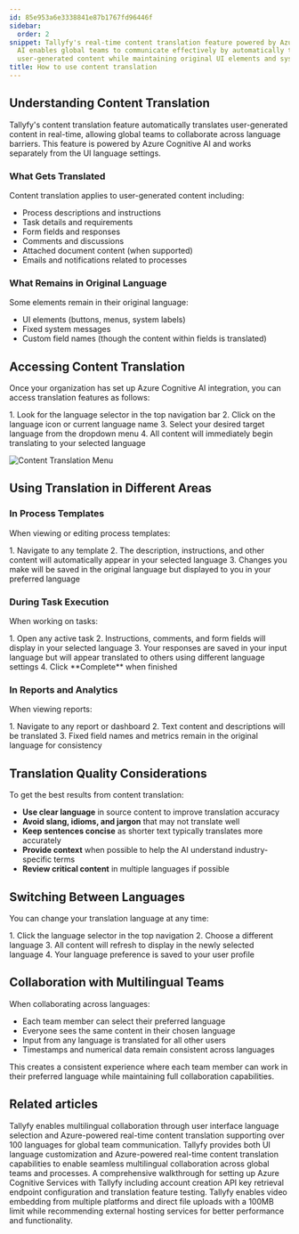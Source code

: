 ```yaml
---
id: 85e953a6e3338841e87b1767fd96446f
sidebar:
  order: 2
snippet: Tallyfy's real-time content translation feature powered by Azure Cognitive
  AI enables global teams to communicate effectively by automatically translating
  user-generated content while maintaining original UI elements and system messages.
title: How to use content translation
---
```



## Understanding Content Translation

Tallyfy's content translation feature automatically translates user-generated content in real-time, allowing global teams to collaborate across language barriers. This feature is powered by Azure Cognitive AI and works separately from the UI language settings.

### What Gets Translated

Content translation applies to user-generated content including:

- Process descriptions and instructions
- Task details and requirements
- Form fields and responses
- Comments and discussions
- Attached document content (when supported)
- Emails and notifications related to processes

### What Remains in Original Language

Some elements remain in their original language:

- UI elements (buttons, menus, system labels)
- Fixed system messages
- Custom field names (though the content within fields is translated)

## Accessing Content Translation

Once your organization has set up Azure Cognitive AI integration, you can access translation features as follows:

<Steps>
1. Look for the language selector in the top navigation bar
2. Click on the language icon or current language name
3. Select your desired target language from the dropdown menu
4. All content will immediately begin translating to your selected language
</Steps>

![Content Translation Menu](https://screenshots.tallyfy.com/tallyfy%2Fpro%2Fdesktop-light-content-translation-menu.png)

## Using Translation in Different Areas

### In Process Templates

When viewing or editing process templates:

<Steps>
1. Navigate to any template
2. The description, instructions, and other content will automatically appear in your selected language
3. Changes you make will be saved in the original language but displayed to you in your preferred language
</Steps>

### During Task Execution

When working on tasks:

<Steps>
1. Open any active task
2. Instructions, comments, and form fields will display in your selected language
3. Your responses are saved in your input language but will appear translated to others using different language settings
4. Click **Complete** when finished
</Steps>

### In Reports and Analytics

When viewing reports:

<Steps>
1. Navigate to any report or dashboard
2. Text content and descriptions will be translated
3. Fixed field names and metrics remain in the original language for consistency
</Steps>

## Translation Quality Considerations

To get the best results from content translation:

- **Use clear language** in source content to improve translation accuracy
- **Avoid slang, idioms, and jargon** that may not translate well
- **Keep sentences concise** as shorter text typically translates more accurately
- **Provide context** when possible to help the AI understand industry-specific terms
- **Review critical content** in multiple languages if possible

## Switching Between Languages

You can change your translation language at any time:

<Steps>
1. Click the language selector in the top navigation
2. Choose a different language
3. All content will refresh to display in the newly selected language
4. Your language preference is saved to your user profile
</Steps>

## Collaboration with Multilingual Teams

When collaborating across languages:

- Each team member can select their preferred language
- Everyone sees the same content in their chosen language
- Input from any language is translated for all other users
- Timestamps and numerical data remain consistent across languages

This creates a consistent experience where each team member can work in their preferred language while maintaining full collaboration capabilities.


## Related articles
<CardGrid>
<LinkTitleCard header="<b>Miscellaneous > Translate content</b>" href="/products/pro/miscellaneous/how-can-i-translate-content-in-tallyfy/" > Tallyfy enables multilingual collaboration through user interface language selection and Azure-powered real-time content translation supporting over 100 languages for global team communication. </LinkTitleCard>
<LinkTitleCard header="<b>Integrations > Azure Translation Services</b>" href="/products/pro/integrations/azure-translation/" > Tallyfy provides both UI language customization and Azure-powered real-time content translation capabilities to enable seamless multilingual collaboration across global teams and processes. </LinkTitleCard>
<LinkTitleCard header="<b>Azure Translation > How to set up Azure Cognitive AI integration</b>" href="/products/pro/integrations/azure-translation/how-to-set-up-azure-cognitive-ai-integration/" > A comprehensive walkthrough for setting up Azure Cognitive Services with Tallyfy including account creation API key retrieval endpoint configuration and translation feature testing. </LinkTitleCard>
<LinkTitleCard header="<b>Edit Task > Add videos to a task</b>" href="/products/pro/tracking-and-tasks/tasks/edit-task/how-can-i-add-videos-to-my-tallyfy-process/" > Tallyfy enables video embedding from multiple platforms and direct file uploads with a 100MB limit while recommending external hosting services for better performance and functionality. </LinkTitleCard>
</CardGrid>